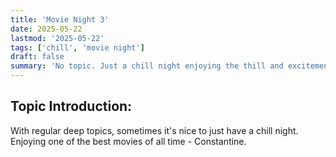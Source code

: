 ```yaml
---
title: 'Movie Night 3'
date: 2025-05-22
lastmod: '2025-05-22'
tags: ['chill', 'movie night']
draft: false
summary: 'No topic. Just a chill night enjoying the thill and excitement of John Wick 2.'
---
```


## Topic Introduction:

With regular deep topics, sometimes it's nice to just have a chill night. Enjoying one of the best movies of all time - Constantine.
